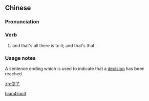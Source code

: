 ==Chinese==
{{zh-forms}}

===Pronunciation===
{{zh-pron
|m=biànliǎo
|cat=v
}}

===Verb===
{{zh-verb}}

# {{lb|zh|literary}} and that's all there is to it; and that's that

===Usage notes===
A sentence ending which is used to indicate that a [[decision]] has been reached.

[[Category:Mandarin literary terms|bian4liao3]]

[[zh:便了]]